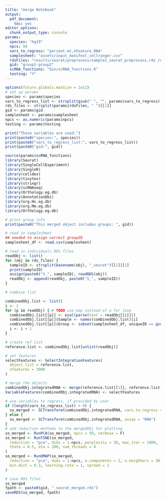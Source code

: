```yaml
---
title: "merge Notebook"
output:
  pdf_document:
    toc: yes
editor_options:
  chunk_output_type: console
params:
  species: "hg19"
  npcs: 50
  vars_to_regress: "percent.mt,nFeature_RNA"
  samplesheet: "assets/input_manifest_cellranger.csv"
  rdsFiles: "results/seurat/preprocess/sample2_seurat_preprocess.rds /data/sevillas2/sinclair/dev/results/seurat/preprocess/sample4_seurat_preprocess.rds"
  gid: "group1-group2"
  scRNA_functions: "bin/scRNA_functions.R"
  testing: "Y"
---
```


```r
options(future.globals.maxSize = 1e12)
# set up params
species <- params$species
vars_to_regress_list <- strsplit(gsub(" ", "", params$vars_to_regress), ",")[[1]]
rds_files <- strsplit(params$rdsFiles, " ")[[1]]
gid <- params$gid
samplesheet <- params$samplesheet
npcs <- as.numeric(params$npcs)
testing <- params$testing

print("These variables are used:")
print(paste0("species:", species))
print(paste0("vars_to_regress_list:", vars_to_regress_list))
print(paste0("gid:", gid))

source(params$scRNA_functions)
library(Seurat)
library(SingleCellExperiment)
library(SingleR)
library(celldex)
library(tinytex)
library(stringr)
library(scRNAseq)
library(Orthology.eg.db)
library(AnnotationDbi)
library(org.Hs.eg.db)
library(org.Mm.eg.db)
library(Orthology.eg.db)
```

```r
# print group info
print(paste0("This merged object includes groups: ", gid))

# read in samplesheet
## needed to assign correct groupID
samplesheet_df <- read.csv(samplesheet)

# read in individuals RDS files
readObj <- list()
for (obj in rds_files) {
  sampleID <- strsplit(basename(obj), "_seurat")[[1]][1]
  print(sampleID)
  assign(paste0("S_", sampleID), readRDS(obj))
  readObj <- append(readObj, paste0("S_", sampleID))
}

# combine list

combinedObj.list <- list()
i <- 1
for (p in readObj) { # TODO use map instead of a for loop
  combinedObj.list[[p]] <- eval(parse(text = readObj[[i]]))
  combinedObj.list[[p]]$Sample <- names(combinedObj.list)[i]
  combinedObj.list[[p]]$Group <- subset(samplesheet_df, uniqueID == gsub("^S_", "", names(combinedObj.list)[i], "_"))$groupID
  i <- i + 1
}
```

```r
# create ref list
reference.list <- combinedObj.list[unlist(readObj)]

# set features
selectFeatures <- SelectIntegrationFeatures(
  object.list = reference.list,
  nfeatures = 3000
)

# merge the objects
combinedObj.integratedRNA <- merge(reference.list[[1]], reference.list[2:length(reference.list)])
VariableFeatures(combinedObj.integratedRNA) <- selectFeatures
```

```r
# use variables to regress, if provided by user
if (length(vars_to_regress_list) > 0) {
  so_merged <- SCTransform(combinedObj.integratedRNA, vars.to.regress = vars_to_regress_list, assay = "RNA")
} else {
  so_merged <- SCTransform(combinedObj.integratedRNA, assay = "RNA")
}
# add reduction methods to the mergedObj for plotting
so_merged <- RunPCA(so_merged, npcs = 50, verbose = F)
so_merged <- RunTSNE(so_merged,
  reduction = "pca", dims = 1:npcs, perplexity = 30, max_iter = 1000,
  theta = 0.5, eta = 200, num_threads = 0
)
so_merged <- RunUMAP(so_merged,
  reduction = "pca", dims = 1:npcs, n.components = 2, n.neighbors = 30,
  min.dist = 0.3, learning.rate = 1, spread = 1
)
```

```r
# save RDS files
so_merged
fpath <- paste0(gid, "_seurat_merged.rds")
saveRDS(so_merged, fpath)
```
